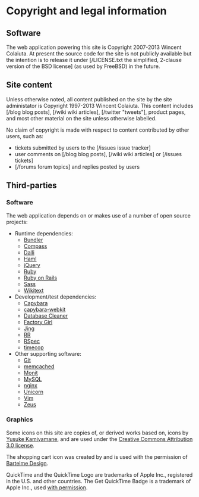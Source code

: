 = Copyright and legal information =

== Software ==

The web application powering this site is Copyright 2007-2013 Wincent Colaiuta.
At present the source code for the site is not publicly available but the
intention is to release it under
[/LICENSE.txt the simplified, 2-clause version of the BSD license]
(as used by FreeBSD) in the future.

== Site content ==

Unless otherwise noted, all content published on the site by the site
administator is Copyright 1997-2013 Wincent Colaiuta. This content includes
[/blog blog posts], [/wiki wiki articles], [/twitter "tweets"], product pages,
and most other material on the site unless otherwise labelled.

No claim of copyright is made with respect to content contributed by other
users, such as:

* tickets submitted by users to the [/issues issue tracker]
* user comments on [/blog blog posts], [/wiki wiki articles] or [/issues tickets]
* [/forums forum topics] and replies posted by users

== Third-parties ==

=== Software ===

The web application depends on or makes use of a number of open source projects:

* Runtime dependencies:
** [http://gembundler.com/ Bundler]
** [http://compass-style.org/ Compass]
** [https://github.com/mperham/dalli Dalli]
** [http://haml-lang.com/ Haml]
** [http://jquery.com/ jQuery]
** [http://www.ruby-lang.org/ Ruby]
** [http://rubyonrails.org/ Ruby on Rails]
** [http://sass-lang.com/ Sass]
** [http://wikitext.rubyforge.org/ Wikitext]
* Development/test dependencies:
** [http://github.com/jnicklas/capybara Capybara]
** [http://github.com/thoughtbot/capybara-webkit capybara-webkit]
** [http://github.com/bmabey/database_cleaner Database Cleaner]
** [http://github.com/thoughtbot/factory_girl Factory Girl]
** [http://www.thaiopensource.com/relaxng/jing.html Jing]
** [http://github.com/btakita/rr RR]
** [http://rspec.info/ RSpec]
** [https://github.com/jtrupiano/timecop timecop]
* Other supporting software:
** [http://git-scm.com/ Git]
** [http://memcached.org/ memcached]
** [http://mmonit.com/monit/ Monit]
** [http://www.mysql.com/downloads/mysql/ MySQL]
** [http://nginx.org/ nginx]
** [http://unicorn.bogomips.org/ Unicorn]
** [http://www.vim.org/ Vim]
** [https://github.com/burke/zeus Zeus]

=== Graphics ===

Some icons on this site are copies of, or derived works based on, icons by
[http://www.pinvoke.com/ Yusuke Kamiyamane], and are used under the
[http://creativecommons.org/licenses/by/3.0/ Creative Commons Attribution 3.0 license].

The shopping cart icon was created by and is used with the permission of
[http://www.bartelme.at/journal/archive/shopping_cart_icon Bartelme Design].

QuickTime and the QuickTime Logo are trademarks of Apple Inc., registered in the
U.S. and other countries. The Get QuickTime Badge is a trademark of Apple Inc.,
used [http://www.apple.com/about/webbadges/badges1.html with permission].
